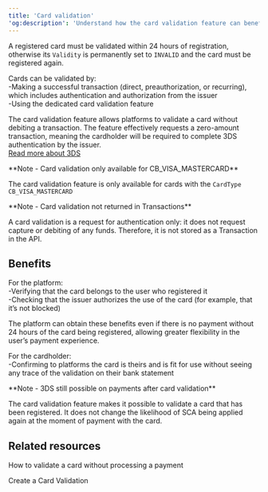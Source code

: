 ```yaml
---
title: 'Card validation'  
'og:description': 'Understand how the card validation feature can benefit your platform and your users by asking the user to authenticate themselves without processing a payment.'  
---
```

  
  

A registered card must be validated within 24 hours of registration, otherwise its `Validity` is permanently set to `INVALID` and the card must be registered again.  

Cards can be validated by:  
-Making a successful transaction (direct, preauthorization, or recurring), which includes authentication and authorization from the issuer  
-Using the dedicated card validation feature  

The card validation feature allows platforms to validate a card without debiting a transaction. The feature effectively requests a zero-amount transaction, meaning the cardholder will be required to complete 3DS authentication by the issuer.  
<a href="#" class="btn Secondary normal">Read more about 3DS</a>  

<Note>  
**Note - Card validation only available for CB_VISA_MASTERCARD** 
  
The card validation feature is only available for cards with the `CardType` `CB_VISA_MASTERCARD`  
</Note>  

<Note>  
**Note - Card validation not returned in Transactions** 
  
A card validation is a request for authentication only: it does not request capture or debiting of any funds. Therefore, it is not stored as a Transaction in the API.  
</Note>  

## Benefits  

For the platform:  
-Verifying that the card belongs to the user who registered it  
-Checking that the issuer authorizes the use of the card (for example, that it’s not blocked)  

The platform can obtain these benefits even if there is no payment without 24 hours of the card being registered, allowing greater flexibility in the user’s payment experience.  

For the cardholder:  
-Confirming to platforms the card is theirs and is fit for use without seeing any trace of the validation on their bank statement  

<Note>  
**Note - 3DS still possible on payments after card validation** 
  
The card validation feature makes it possible to validate a card that has been registered. It does not change the likelihood of SCA being applied again at the moment of payment with the card.  
</Note>  

## Related resources  

<Card title="Tutorial">How to validate a card without processing a payment</Card>  

<Card title="Endpoints">Create a Card Validation</Card>